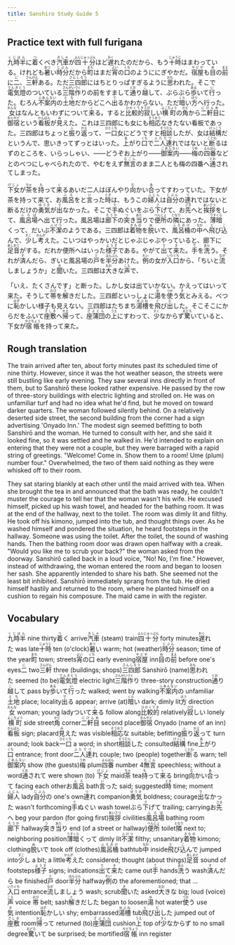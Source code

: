 ```yaml
---
title: Sanshiro Study Guide 5
---
```


## Practice text with full furigana

<p>
<ruby><rb>九時半</rb><rt>くじはん</rt></ruby>に<ruby><rb>着</rb><rt>つ</rt></ruby>くべき<ruby><rb>汽車</rb><rt>きしゃ</rt></ruby>が<ruby><rb>四十分</rb><rt>よんじゅっぷん</rt></ruby>ほど<ruby><rb>遅</rb><rt>おく</rt></ruby>れたのだから、もう<ruby><rb>十時</rb><rt>じゅうじ</rt></ruby>はまわっている。けれども<ruby><rb>暑</rb><rt>あつ</rt></ruby>い<ruby><rb>時分</rb><rt>じぶん</rt></ruby>だから<ruby><rb>町</rb><rt>まち</rt></ruby>はまだ<ruby><rb>宵</rb><rt>よい</rt></ruby>の<ruby><rb>口</rb><rt>くち</rt></ruby>のようににぎやかだ。<ruby><rb>宿屋</rb><rt>やどや</rt></ruby>も<ruby><rb>目</rb><rt>め</rt></ruby>の<ruby><rb>前</rb><rt>まえ</rt></ruby>に<ruby><rb>二</rb><rt>に</rt></ruby>、<ruby><rb>三軒</rb><rt>さんげん</rt></ruby>ある。ただ<ruby><rb>三四郎</rb><rt>さんしろう</rt></ruby>にはちとりっぱすぎるように<ruby><rb>思</rb><rt>おも</rt></ruby>われた。そこで<ruby><rb>電気燈</rb><rt>でんきとう</rt></ruby>のついている<ruby><rb>三階作</rb><rt>さんがいづく</rt></ruby>りの前をすまして<ruby><rb>通</rb><rt>とお</rt></ruby>り<ruby><rb>越</rb><rt>こ</rt></ruby>して、ぶらぶら<ruby><rb>歩</rb><rt>ある</rt></ruby>いて<ruby><rb>行</rb><rt>い</rt></ruby>った。むろん<ruby><rb>不案内</rb><rt>ふあんない</rt></ruby>の<ruby><rb>土地</rb><rt>とち</rt></ruby>だからどこへ<ruby><rb>出</rb><rt>で</rt></ruby>るかわからない。ただ<ruby><rb>暗</rb><rt>くら</rt></ruby>い<ruby><rb>方</rb><rt>ほう</rt></ruby>へ行った。<ruby><rb>女</rb><rt>おんな</rt></ruby>はなんともいわずについて<ruby><rb>来</rb><rt>く</rt></ruby>る。すると<ruby><rb>比較的</rb><rt>ひかくてき</rt></ruby><ruby><rb>寂</rb><rt>さび</rt></ruby>しい<ruby><rb>横町</rb><rt>よこちょう</rt></ruby>の<ruby><rb>角</rb><rt>かど</rt></ruby>から<ruby><rb>二軒目</rb><rt>にけんめ</rt></ruby>に<ruby><rb>御宿</rb><rt>おんやど</rt></ruby>という<ruby><rb>看板</rb><rt>かんばん</rt></ruby>が<ruby><rb>見</rb><rt>み</rt></ruby>えた。これは三四郎にも女にも<ruby><rb>相応</rb><rt>そうおう</rt></ruby>なきたない看板であった。三四郎はちょっと<ruby><rb>振</rb><rt>ふ</rt></ruby>り<ruby><rb>返</rb><rt>かえ</rt></ruby>って、<ruby><rb>一口</rb><rt>ひとくち</rt></ruby>女にどうですと<ruby><rb>相談</rb><rt>そうだん</rt></ruby>したが、女は<ruby><rb>結構</rb><rt>けっこう</rt></ruby>だというんで、思いきってずっとはいった。<ruby><rb>上</rb><rt>あ</rt></ruby>がり<ruby><rb>口</rb><rt>くち</rt></ruby>で<ruby><rb>二人連</rb><rt>ふたりづ</rt></ruby>れではないと<ruby><rb>断</rb><rt>ことわ</rt></ruby>るはずのところを、いらっしゃい、――どうぞお上がり――<ruby><rb>御案内</rb><rt>ごあんない</rt></ruby>――<ruby><rb>梅</rb><rt>うめ</rt></ruby>の<ruby><rb>四番</rb><rt>よんばん</rt></ruby>などとのべつにしゃべられたので、やむをえず<ruby><rb>無言</rb><rt>むごん</rt></ruby>のまま二人とも梅の四番へ<ruby><rb>通</rb><rt>とお</rt></ruby>されてしまった。
</p>

<p>
<ruby><rb>下女</rb><rt>げじょ</rt></ruby>が<ruby><rb>茶</rb><rt>ちゃ</rt></ruby>を<ruby><rb>持</rb><rt>も</rt></ruby>って<ruby><rb>来</rb><rt>く</rt></ruby>るあいだ二人はぼんやり<ruby><rb>向</rb><rt>む</rt></ruby>かい<ruby><rb>合</rb><rt>あ</rt></ruby>ってすわっていた。下女が茶を持って来て、お<ruby><rb>風呂</rb><rt>ふろ</rt></ruby>をと<ruby><rb>言</rb><rt>い</rt></ruby>った<ruby><rb>時</rb><rt>とき</rt></ruby>は、もうこの<ruby><rb>婦人</rb><rt>ふじん</rt></ruby>は<ruby><rb>自分</rb><rt>じぶん</rt></ruby>の<ruby><rb>連</rb><rt>つ</rt></ruby>れではないと断るだけの<ruby><rb>勇気</rb><rt>ゆうき</rt></ruby>が<ruby><rb>出</rb><rt>で</rt></ruby>なかった。そこで<ruby><rb>手</rb><rt>て</rt></ruby>ぬぐいをぶら<ruby><rb>下</rb><rt>さ</rt></ruby>げて、お<ruby><rb>先</rb><rt>さき</rt></ruby>へと<ruby><rb>挨拶</rb><rt>あいさつ</rt></ruby>をして、<ruby><rb>風呂場</rb><rt>ふろば</rt></ruby>へ出て行った。風呂場は<ruby><rb>廊下</rb><rt>ろうか</rt></ruby>の<ruby><rb>突</rb><rt>つ</rt></ruby>き<ruby><rb>当</rb><rt>あた</rt></ruby>りで<ruby><rb>便所</rb><rt>べんじょ</rt></ruby>の<ruby><rb>隣</rb><rt>となり</rt></ruby>にあった。<ruby><rb>薄暗</rb><rt>うすくら</rt></ruby>くって、だいぶ<ruby><rb>不潔</rb><rt>ふけつ</rt></ruby>のようである。三四郎は<ruby><rb>着物</rb><rt>きもの</rt></ruby>を<ruby><rb>脱</rb><rt>ぬ</rt></ruby>いで、<ruby><rb>風呂桶</rb><rt>ふろおけ</rt></ruby>の<ruby><rb>中</rb><rt>なか</rt></ruby>へ<ruby><rb>飛</rb><rt>と</rt></ruby>び<ruby><rb>込</rb><rt>こ</rt></ruby>んで、<ruby><rb>少</rb><rt>すこ</rt></ruby>し<ruby><rb>考</rb><rt>かんが</rt></ruby>えた。こいつはやっかいだとじゃぶじゃぶやっていると、廊下に<ruby><rb>足音</rb><rt>あしおと</rt></ruby>がする。だれか便所へはいった<ruby><rb>様子</rb><rt>ようす</rt></ruby>である。やがて<ruby><rb>出</rb><rt>で</rt></ruby>て<ruby><rb>来</rb><rt>き</rt></ruby>た。<ruby><rb>手</rb><rt>て</rt></ruby>を<ruby><rb>洗</rb><rt>あら</rt></ruby>う。それが<ruby><rb>済</rb><rt>す</rt></ruby>んだら、ぎいと風呂場の<ruby><rb>戸</rb><rt>と</rt></ruby>を<ruby><rb>半分</rb><rt>はんぶん</rt></ruby>あけた。<ruby><rb>例</rb><rt>れい</rt></ruby>の女が<ruby><rb>入口</rb><rt>いりぐち</rt></ruby>から、「ちいと<ruby><rb>流</rb><rt>なが</rt></ruby>しましょうか」と<ruby><rb>聞</rb><rt>き</rt></ruby>いた。三四郎は<ruby><rb>大</rb><rt>おお</rt></ruby>きな<ruby><rb>声</rb><rt>こえ</rt></ruby>で、
</p>

<p>
「いえ、たくさんです」と断った。しかし女は出ていかない。かえってはいって来た。そうして<ruby><rb>帯</rb><rt>おび</rt></ruby>を<ruby><rb>解</rb><rt>と</rt></ruby>きだした。三四郎といっしょに<ruby><rb>湯</rb><rt>ゆ</rt></ruby>を<ruby><rb>使</rb><rt>つか</rt></ruby>う<ruby><rb>気</rb><rt>き</rt></ruby>とみえる。べつに<ruby><rb>恥</rb><rt>はず</rt></ruby>かしい様子も見えない。三四郎はたちまち<ruby><rb>湯槽</rb><rt>ゆぶね</rt></ruby>を<ruby><rb>飛</rb><rt>と</rt></ruby>び<ruby><rb>出</rb><rt>だ</rt></ruby>した。そこそこにからだをふいて<ruby><rb>座敷</rb><rt>ざしき</rt></ruby>へ<ruby><rb>帰</rb><rt>かえ</rt></ruby>って、<ruby><rb>座蒲団</rb><rt>ざぶとん</rt></ruby>の<ruby><rb>上</rb><rt>うえ</rt></ruby>にすわって、<ruby><rb>少</rb><rt>すく</rt></ruby>なからず<ruby><rb>驚</rb><rt>おどろ</rt></ruby>いていると、下女が<ruby><rb>宿帳</rb><rt>やどちょう</rt></ruby>を持って来た。
</p>


## Rough translation

The train arrived after ten, about forty minutes past its scheduled time of nine thirty. However, since it was the hot weather season, the streets were still bustling like early evening. They saw several inns directly in front of them, but to Sanshirō these looked rather expensive. He passed by the row of three-story buildings with electric lighting and strolled on. He was on unfamiliar turf and had no idea what he'd find, but he moved on toward darker quarters. The woman followed silently behind. On a relatively deserted side street, the second building from the corner had a sign advertising 'Onyado Inn.' The modest sign seemed befitting to both Sanshirō and the woman. He turned to consult with her, and she said it looked fine, so it was settled and he walked in. He'd intended to explain on entering that they were not a couple, but they were barraged with a rapid string of greetings. "Welcome! Come in. Show them to a room! Ume (plum) number four." Overwhelmed, the two of them said nothing as they were whisked off to their room.

They sat staring blankly at each other until the maid arrived with tea. When she brought the tea in and announced that the bath was ready, he couldn't muster the courage to tell her that the woman wasn't his wife. He excused himself, picked up his wash towel, and headed for the bathing room. It was at the end of the hallway, next to the toilet. The room was dimly lit and filthy. He took off his kimono, jumped into the tub, and thought things over. As he washed himself and pondered the situation, he heard footsteps in the hallway. Someone was using the toilet. After the toilet, the sound of washing hands. Then the bathing room door was drawn open halfway with a creak. "Would you like me to scrub your back?" the woman asked from the doorway. Sanshirō called back in a loud voice, "No! No, I'm fine." However, instead of withdrawing, the woman entered the room and began to loosen her sash. She apparently intended to share his bath. She seemed not the least bit inhibited. Sanshirō immediately sprang from the tub. He dried himself hastily and returned to the room, where he planted himself on a cushion to regain his composure. The maid came in with the register.   


## Vocabulary

<p>
<span class="vocabstudy"><ruby><rb>九時半</rb><rt>くじはん</rt></ruby>&nbsp;nine thirty</span><span class="vocabstudy"><ruby><rb>着</rb><rt>つ</rt></ruby>く&nbsp;arrive</span><span class="vocabstudy"><ruby><rb>汽車</rb><rt>きしゃ</rt></ruby>&nbsp;(steam) train</span><span class="vocabstudy"><ruby><rb>四十分</rb><rt>よんじゅっぷん</rt></ruby>&nbsp;forty minutes</span><span class="vocabstudy"><ruby><rb>遅</rb><rt>おく</rt></ruby>れた&nbsp;was late</span><span class="vocabstudy"><ruby><rb>十時</rb><rt>じゅうじ</rt></ruby>&nbsp;ten (o'clock)</span><span class="vocabstudy"><ruby><rb>暑</rb><rt>あつ</rt></ruby>い&nbsp;warm; hot (weather)</span><span class="vocabstudy"><ruby><rb>時分</rb><rt>じぶん</rt></ruby>&nbsp;season; time of the year</span><span class="vocabstudy"><ruby><rb>町</rb><rt>まち</rt></ruby>&nbsp;town; streets</span><span class="vocabstudy"><ruby><rb>宵</rb><rt>よい</rt></ruby>の<ruby><rb>口</rb><rt>くち</rt></ruby>&nbsp;early evening</span><span class="vocabstudy"><ruby><rb>宿屋</rb><rt>やどや</rt></ruby>&nbsp;inn</span><span class="vocabstudy"><ruby><rb>目</rb><rt>め</rt></ruby>の<ruby><rb>前</rb><rt>まえ</rt></ruby>&nbsp;before one's eyes</span><span class="vocabstudy"><ruby><rb>二</rb><rt>に</rt></ruby>&nbsp;two</span><span class="vocabstudy"><ruby><rb>三軒</rb><rt>さんげん</rt></ruby>&nbsp;three (buildings; shops)</span><span class="vocabstudy"><ruby><rb>三四郎</rb><rt>さんしろう</rt></ruby>&nbsp;Sanshirō (name)</span><span class="vocabstudy"><ruby><rb>思</rb><rt>おも</rt></ruby>われた&nbsp;seemed (to be)</span><span class="vocabstudy"><ruby><rb>電気燈</rb><rt>でんきとう</rt></ruby>&nbsp;electric light</span><span class="vocabstudy"><ruby><rb>三階作</rb><rt>さんがいづく</rt></ruby>り&nbsp;three-story construction</span><span class="vocabstudy"><ruby><rb>通</rb><rt>とお</rt></ruby>り<ruby><rb>越</rb><rt>こ</rt></ruby>して&nbsp;pass by</span><span class="vocabstudy"><ruby><rb>歩</rb><rt>ある</rt></ruby>いて<ruby><rb>行</rb><rt>い</rt></ruby>った&nbsp;walked; went by walking</span><span class="vocabstudy"><ruby><rb>不案内</rb><rt>ふあんない</rt></ruby>の&nbsp;unfamiliar</span><span class="vocabstudy"><ruby><rb>土地</rb><rt>とち</rt></ruby>&nbsp;place; locality</span><span class="vocabstudy"><ruby><rb>出</rb><rt>で</rt></ruby>る&nbsp;appear; arrive (at)</span><span class="vocabstudy"><ruby><rb>暗</rb><rt>くら</rt></ruby>い&nbsp;dark; dimly lit</span><span class="vocabstudy"><ruby><rb>方</rb><rt>ほう</rt></ruby>&nbsp;direction</span><span class="vocabstudy"><ruby><rb>女</rb><rt>おんな</rt></ruby>&nbsp;woman; young lady</span><span class="vocabstudy">ついて<ruby><rb>来</rb><rt>く</rt></ruby>る&nbsp;follow along</span><span class="vocabstudy"><ruby><rb>比較的</rb><rt>ひかくてき</rt></ruby>&nbsp;relatively</span><span class="vocabstudy"><ruby><rb>寂</rb><rt>さび</rt></ruby>しい&nbsp;lonely</span><span class="vocabstudy"><ruby><rb>横町</rb><rt>よこちょう</rt></ruby>&nbsp;side street</span><span class="vocabstudy"><ruby><rb>角</rb><rt>かど</rt></ruby>&nbsp;corner</span><span class="vocabstudy"><ruby><rb>二軒目</rb><rt>にけんめ</rt></ruby>&nbsp;second place</span><span class="vocabstudy"><ruby><rb>御宿</rb><rt>おんやど</rt></ruby>&nbsp;Onyado (name of an inn)</span><span class="vocabstudy"><ruby><rb>看板</rb><rt>かんばん</rt></ruby>&nbsp;sign; placard</span><span class="vocabstudy"><ruby><rb>見</rb><rt>み</rt></ruby>えた&nbsp;was visible</span><span class="vocabstudy"><ruby><rb>相応</rb><rt>そうおう</rt></ruby>な&nbsp;suitable; befitting</span><span class="vocabstudy"><ruby><rb>振</rb><rt>ふ</rt></ruby>り<ruby><rb>返</rb><rt>かえ</rt></ruby>って&nbsp;turn around; look back</span><span class="vocabstudy"><ruby><rb>一口</rb><rt>ひとくち</rt></ruby>&nbsp;a word; in short</span><span class="vocabstudy"><ruby><rb>相談</rb><rt>そうだん</rt></ruby>した&nbsp;consulted</span><span class="vocabstudy"><ruby><rb>結構</rb><rt>けっこう</rt></ruby>&nbsp;fine</span><span class="vocabstudy"><ruby><rb>上</rb><rt>あ</rt></ruby>がり<ruby><rb>口</rb><rt>くち</rt></ruby>&nbsp;entrance; front door</span><span class="vocabstudy"><ruby><rb>二人連</rb><rt>ふたりづ</rt></ruby>れ&nbsp;couple; two (people) together</span><span class="vocabstudy"><ruby><rb>断</rb><rt>ことわ</rt></ruby>る&nbsp;warn; tell</span><span class="vocabstudy"><ruby><rb>御案内</rb><rt>ごあんない</rt></ruby>&nbsp;show (the guests)</span><span class="vocabstudy"><ruby><rb>梅</rb><rt>うめ</rt></ruby>&nbsp;plum</span><span class="vocabstudy"><ruby><rb>四番</rb><rt>よんばん</rt></ruby>&nbsp;number 4</span><span class="vocabstudy"><ruby><rb>無言</rb><rt>むごん</rt></ruby>&nbsp;speechless; without a word</span><span class="vocabstudy"><ruby><rb>通</rb><rt>とお</rt></ruby>されて&nbsp;were shown (to)</span>
<span class="vocabstudy"><ruby><rb>下女</rb><rt>げじょ</rt></ruby>&nbsp;maid</span><span class="vocabstudy"><ruby><rb>茶</rb><rt>ちゃ</rt></ruby>&nbsp;tea</span><span class="vocabstudy"><ruby><rb>持</rb><rt>も</rt></ruby>って<ruby><rb>来</rb><rt>く</rt></ruby>る&nbsp;bring</span><span class="vocabstudy"><ruby><rb>向</rb><rt>む</rt></ruby>かい<ruby><rb>合</rb><rt>あ</rt></ruby>って&nbsp;facing each other</span><span class="vocabstudy">お<ruby><rb>風呂</rb><rt>ふろ</rt></ruby>&nbsp;bath</span><span class="vocabstudy"><ruby><rb>言</rb><rt>い</rt></ruby>った&nbsp;said; suggested</span><span class="vocabstudy"><ruby><rb>時</rb><rt>とき</rt></ruby>&nbsp;time; moment</span><span class="vocabstudy"><ruby><rb>婦人</rb><rt>ふじん</rt></ruby>&nbsp;lady</span><span class="vocabstudy"><ruby><rb>自分</rb><rt>じぶん</rt></ruby>の&nbsp;one's own</span><span class="vocabstudy"><ruby><rb>連</rb><rt>つ</rt></ruby>れ&nbsp;companion</span><span class="vocabstudy"><ruby><rb>勇気</rb><rt>ゆうき</rt></ruby>&nbsp;boldness; courage</span><span class="vocabstudy"><ruby><rb>出</rb><rt>で</rt></ruby>なかった&nbsp;wasn't forthcoming</span><span class="vocabstudy"><ruby><rb>手</rb><rt>て</rt></ruby>ぬぐい&nbsp;wash towel</span><span class="vocabstudy">ぶら<ruby><rb>下</rb><rt>さ</rt></ruby>げて&nbsp;trailing; carrying</span><span class="vocabstudy">お<ruby><rb>先</rb><rt>さき</rt></ruby>へ&nbsp;beg your pardon (for going first)</span><span class="vocabstudy"><ruby><rb>挨拶</rb><rt>あいさつ</rt></ruby>&nbsp;civilities</span><span class="vocabstudy"><ruby><rb>風呂場</rb><rt>ふろば</rt></ruby>&nbsp;bathing room</span><span class="vocabstudy"><ruby><rb>廊下</rb><rt>ろうか</rt></ruby>&nbsp;hallway</span><span class="vocabstudy"><ruby><rb>突</rb><rt>つ</rt></ruby>き<ruby><rb>当</rb><rt>あた</rt></ruby>り&nbsp;end (of a street or hallway)</span><span class="vocabstudy"><ruby><rb>便所</rb><rt>べんじょ</rt></ruby>&nbsp;toilet</span><span class="vocabstudy"><ruby><rb>隣</rb><rt>となり</rt></ruby>&nbsp;next to; neighboring position</span><span class="vocabstudy"><ruby><rb>薄暗</rb><rt>うすくら</rt></ruby>くって&nbsp;dimly lit</span><span class="vocabstudy"><ruby><rb>不潔</rb><rt>ふけつ</rt></ruby>&nbsp;filthy; unsanitary</span><span class="vocabstudy"><ruby><rb>着物</rb><rt>きもの</rt></ruby>&nbsp;kimono; clothing</span><span class="vocabstudy"><ruby><rb>脱</rb><rt>ぬ</rt></ruby>いで&nbsp;took off (clothes)</span><span class="vocabstudy"><ruby><rb>風呂桶</rb><rt>ふろおけ</rt></ruby>&nbsp;bathtub</span><span class="vocabstudy"><ruby><rb>中</rb><rt>なか</rt></ruby>&nbsp;inside</span><span class="vocabstudy"><ruby><rb>飛</rb><rt>と</rt></ruby>び<ruby><rb>込</rb><rt>こ</rt></ruby>んで&nbsp;jumped into</span><span class="vocabstudy"><ruby><rb>少</rb><rt>すこ</rt></ruby>し&nbsp;a bit; a little</span><span class="vocabstudy"><ruby><rb>考</rb><rt>かんが</rt></ruby>えた&nbsp;considered; thought (about things)</span><span class="vocabstudy"><ruby><rb>足音</rb><rt>あしおと</rt></ruby>&nbsp;sound of footsteps</span><span class="vocabstudy"><ruby><rb>様子</rb><rt>ようす</rt></ruby>&nbsp;signs; indications</span><span class="vocabstudy"><ruby><rb>出</rb><rt>で</rt></ruby>て<ruby><rb>来</rb><rt>き</rt></ruby>た&nbsp;came out</span><span class="vocabstudy"><ruby><rb>手</rb><rt>て</rt></ruby>&nbsp;hands</span><span class="vocabstudy"><ruby><rb>洗</rb><rt>あら</rt></ruby>う&nbsp;wash</span><span class="vocabstudy"><ruby><rb>済</rb><rt>す</rt></ruby>んだら&nbsp;be finished</span><span class="vocabstudy"><ruby><rb>戸</rb><rt>と</rt></ruby>&nbsp;door</span><span class="vocabstudy"><ruby><rb>半分</rb><rt>はんぶん</rt></ruby>&nbsp;halfway</span><span class="vocabstudy"><ruby><rb>例</rb><rt>れい</rt></ruby>の&nbsp;the aforementioned; that ...</span><span class="vocabstudy"><ruby><rb>入口</rb><rt>いりぐち</rt></ruby>&nbsp;entrance</span><span class="vocabstudy"><ruby><rb>流</rb><rt>なが</rt></ruby>しましょう&nbsp;wash; scrub</span><span class="vocabstudy"><ruby><rb>聞</rb><rt>き</rt></ruby>いた&nbsp;asked</span><span class="vocabstudy"><ruby><rb>大</rb><rt>おお</rt></ruby>きな&nbsp;big; loud (voice)</span><span class="vocabstudy"><ruby><rb>声</rb><rt>こえ</rt></ruby>&nbsp;voice</span>
<span class="vocabstudy"><ruby><rb>帯</rb><rt>おび</rt></ruby>&nbsp;belt; sash</span><span class="vocabstudy"><ruby><rb>解</rb><rt>と</rt></ruby>きだした&nbsp;began to loosen</span><span class="vocabstudy"><ruby><rb>湯</rb><rt>ゆ</rt></ruby>&nbsp;hot water</span><span class="vocabstudy"><ruby><rb>使</rb><rt>つか</rt></ruby>う&nbsp;use</span><span class="vocabstudy"><ruby><rb>気</rb><rt>き</rt></ruby>&nbsp;intention</span><span class="vocabstudy"><ruby><rb>恥</rb><rt>はず</rt></ruby>かしい&nbsp;shy; embarrassed</span><span class="vocabstudy"><ruby><rb>湯槽</rb><rt>ゆぶね</rt></ruby>&nbsp;tub</span><span class="vocabstudy"><ruby><rb>飛</rb><rt>と</rt></ruby>び<ruby><rb>出</rb><rt>だ</rt></ruby>した&nbsp;jumped out of</span><span class="vocabstudy"><ruby><rb>座敷</rb><rt>ざしき</rt></ruby>&nbsp;room</span><span class="vocabstudy"><ruby><rb>帰</rb><rt>かえ</rt></ruby>って&nbsp;returned (to)</span><span class="vocabstudy"><ruby><rb>座蒲団</rb><rt>ざぶとん</rt></ruby>&nbsp;cushion</span><span class="vocabstudy"><ruby><rb>上</rb><rt>うえ</rt></ruby>&nbsp;top of</span><span class="vocabstudy"><ruby><rb>少</rb><rt>すく</rt></ruby>なからず&nbsp;to no small degree</span><span class="vocabstudy"><ruby><rb>驚</rb><rt>おどろ</rt></ruby>いて&nbsp;be surprised; be mortified</span><span class="vocabstudy"><ruby><rb>宿帳</rb><rt>やどちょう</rt></ruby>&nbsp;inn register</span>
</p>
